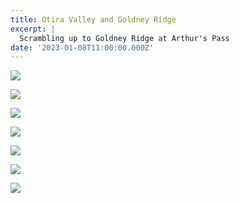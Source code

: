 ```yaml
---
title: Otira Valley and Goldney Ridge
excerpt: |
  Scrambling up to Goldney Ridge at Arthur's Pass
date: '2023-01-08T11:00:00.000Z'
---
```


![](/uploads/2023-01_otira_valley_goldney_ridge/DSC06158.JPG-md.jpg)

![](/uploads/2023-01_otira_valley_goldney_ridge/DSC06162.JPG-md.jpg)

![](/uploads/2023-01_otira_valley_goldney_ridge/DSC06165.JPG-md.jpg)

![](/uploads/2023-01_otira_valley_goldney_ridge/DSC06169.JPG-md.jpg)

![](/uploads/2023-01_otira_valley_goldney_ridge/DSC06175.JPG-md.jpg)

![](/uploads/2023-01_otira_valley_goldney_ridge/DSC06178.JPG-md.jpg)

![](/uploads/2023-01_otira_valley_goldney_ridge/DSC06181.JPG-md.jpg)

